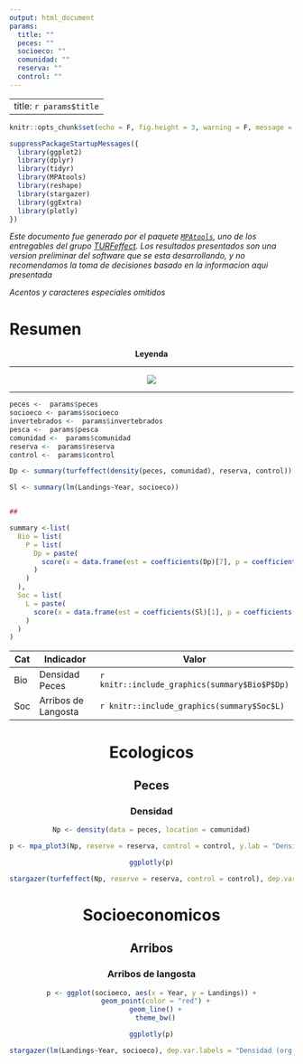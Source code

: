 ```yaml
---
output: html_document
params:
  title: ""
  peces: ""
  socioeco: ""
  comunidad: ""
  reserva: ""
  control: ""
---
```


---
title: `r params$title`
---

```r
knitr::opts_chunk$set(echo = F, fig.height = 3, warning = F, message = F, results = 'asis')
```

```r

suppressPackageStartupMessages({
  library(ggplot2)
  library(dplyr)
  library(tidyr)
  library(MPAtools)
  library(reshape)
  library(stargazer)
  library(ggExtra)
  library(plotly)
})

```

<style type="text/css">
.table {

width: 80%;

}
</style>

*Este documento fue generado por el paquete [`MPAtools`](https://github.com/turfeffect/MPAtools), uno de los entregables del grupo [TURFeffect](www.turfeffect.org). Los resultados presentados son una version preliminar del software que se esta desarrollando, y no recomendamos la toma de decisiones basado en la informacion aqui presentada*

*Acentos y caracteres especiales omitidos*

# Resumen

<center>

**Leyenda**

----

![](legend.png)

----

</center>

```r

peces <-  params$peces
socioeco <- params$socioeco
invertebrados <-  params$invertebrados
pesca <-  params$pesca
comunidad <-  params$comunidad
reserva <-  params$reserva
control <-  params$control

Dp <- summary(turfeffect(density(peces, comunidad), reserva, control))

Sl <- summary(lm(Landings~Year, socioeco))


##

summary <-list(
  Bio = list(
    P = list(
      Dp = paste(
        score(x = data.frame(est = coefficients(Dp)[7], p = coefficients(Dp)[28])), ".jpg", sep = ""
      )
    )
  ),
  Soc = list(
    L = paste(
      score(x = data.frame(est = coefficients(Sl)[1], p = coefficients(Sl)[7])), ".jpg", sep = ""
    )
  )
)


```


Cat    | Indicador               | Valor                                        
-------|-------------------------|----------------------------------------------
Bio    | Densidad Peces          | `r knitr::include_graphics(summary$Bio$P$Dp)`
Soc    | Arribos de Langosta     | `r knitr::include_graphics(summary$Soc$L)`


<center>

# Ecologicos

## Peces

### Densidad

```r

Np <- density(data = peces, location = comunidad)

p <- mpa_plot3(Np, reserve = reserva, control = control, y.lab = "Densidad (org / m^2)")

ggplotly(p)

```

```r

stargazer(turfeffect(Np, reserve = reserva, control = control), dep.var.labels = "Densidad (org / transecto)", type = "html", dep.var.caption = "", report = "vc*", single.row = T, omit.stat = c("adj.rsq", "n"), digits = 2, df = F, notes = "+p < 0.1, ++p<0.05, +++p<0.001", notes.append = FALSE, star.char = "+")

```

# Socioeconomicos

## Arribos

### Arribos de langosta

```r

p <- ggplot(socioeco, aes(x = Year, y = Landings)) +
  geom_point(color = "red") +
  geom_line() +
  theme_bw()

ggplotly(p)

```

```r

stargazer(lm(Landings~Year, socioeco), dep.var.labels = "Densidad (org / transecto)", type = "html", dep.var.caption = "", report = "vc*", single.row = T, omit.stat = c("adj.rsq", "n"), digits = 2, df = F, notes = "+p < 0.1, ++p<0.05, +++p<0.001", notes.append = FALSE, star.char = "+")

```

